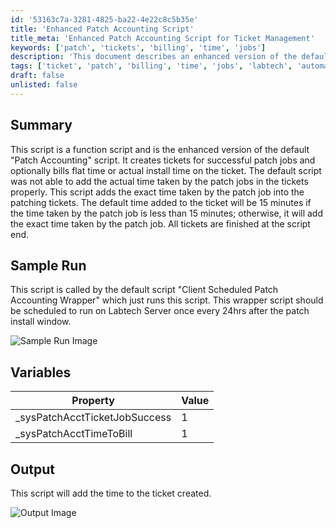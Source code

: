 ```yaml
---
id: '53163c7a-3281-4825-ba22-4e22c8c5b35e'
title: 'Enhanced Patch Accounting Script'
title_meta: 'Enhanced Patch Accounting Script for Ticket Management'
keywords: ['patch', 'tickets', 'billing', 'time', 'jobs']
description: 'This document describes an enhanced version of the default Patch Accounting script that creates tickets for successful patch jobs and accurately bills for the time taken. It improves upon the original script by ensuring that the actual time taken by the patch jobs is recorded in the tickets, providing a more precise billing process.'
tags: ['ticket', 'patch', 'billing', 'time', 'jobs', 'labtech', 'automation']
draft: false
unlisted: false
---
```

## Summary

This script is a function script and is the enhanced version of the default "Patch Accounting" script. It creates tickets for successful patch jobs and optionally bills flat time or actual install time on the ticket. The default script was not able to add the actual time taken by the patch jobs in the tickets properly. This script adds the exact time taken by the patch job into the patching tickets. The default time added to the ticket will be 15 minutes if the time taken by the patch job is less than 15 minutes; otherwise, it will add the exact time taken by the patch job. All tickets are finished at the script end.

## Sample Run

This script is called by the default script "Client Scheduled Patch Accounting Wrapper" which just runs this script. This wrapper script should be scheduled to run on Labtech Server once every 24hrs after the patch install window.

![Sample Run Image](../../../static/img/Patch-Accounting/image_1.png)

## Variables

| Property                      | Value |
|-------------------------------|-------|
| _sysPatchAcctTicketJobSuccess | 1     |
| _sysPatchAcctTimeToBill       | 1     |

## Output

This script will add the time to the ticket created.

![Output Image](../../../static/img/Patch-Accounting/image_2.png)












